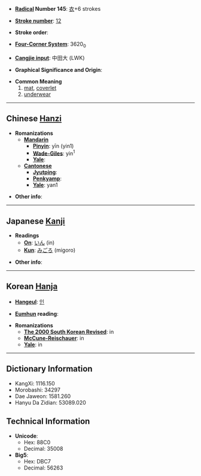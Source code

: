 * '''[[Wiktionary:Chinese radical index| Radical]] Number 145''': [[Wiktionary:Chinese radical index 衣|衣]]+6 strokes

* '''[[Wiktionary:Chinese total strokes index|Stroke number]]''': [[Wiktionary:Chinese total strokes index 12|12]]

* '''Stroke order''': 

* '''[[Wiktionary:Chinese four corner index|Four-Corner System]]''': 3620<sub>0</sub>

* '''[[Wiktionary:Chinese Cangjie index|Cangjie input]]''': 中田大 (LWK)

* '''Graphical Significance and Origin''': 

* '''Common Meaning'''
*#[[mat]], [[coverlet]]
*# [[underwear]]

----

== Chinese [[Hanzi]] ==

* '''Romanizations'''
** '''[[Mandarin]]'''
*** '''[[Pinyin]]''': yīn (yin1)
*** '''[[Wade-Giles]]''': yin<sup>1</sup>
*** '''[[Yale]]''': 
** '''[[Cantonese]]'''
*** '''[[Jyutping]]''':
*** '''[[Penkyamp]]''': 
*** '''[[Yale]]''': yan1

* '''Other info''': 

----

== Japanese [[Kanji]] ==

* '''Readings'''
** '''[[On]]''': [[いん]] (in)
** '''[[Kun]]''': [[みごろ]] (migoro)

* '''Other info''':  

----

== Korean [[Hanja]] ==

* '''[[Hangeul]]''': [[인]]

* '''[[Eumhun]] reading''': 

* '''Romanizations'''
** '''[[The 2000 South Korean Revised Romanization|The 2000 South Korean Revised]]''': in
** '''[[McCune-Reischauer]]''': in
** '''[[Yale]]''': in

----

== Dictionary Information ==

* KangXi: 1116.150
* Morobashi: 34297
* Dae Jaweon: 1581.260
* Hanyu Da Zidian: 53089.020

== Technical Information ==

* '''Unicode''':
** Hex: 88C0
** Decimal: 35008
* '''Big5''':
** Hex: DBC7
** Decimal: 56263